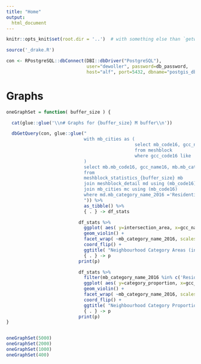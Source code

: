 ```yaml
---
title: "Home"
output:
  html_document
---
```




```r
knitr::opts_knit$set(root.dir = '..')  # with something else than `getwd()`
```

```r

source('_drake.R')

con <- RPostgreSQL::dbConnect(DBI::dbDriver("PostgreSQL"),
                              user="dewoller", password=db_password,
                              host="alf", port=5432, dbname="postgis_db")

```

#  Graphs

```r

oneGraphSet = function( buffer_size ) {

  cat(glue::glue('\\n# Graphs for {buffer_size} M buffer\\n'))

  dbGetQuery(con, glue::glue("
                             with mb_cities as (
                                                select mb_code16, gcc_name16
                                                from meshblock
                                                where gcc_code16 like '_G%' or gcc_code16 = '8ACTE'
                             )
                             select mb.mb_code16, gcc_name16, mb.mb_category_name_2016, population_covered, intersection_area, category_proportion
                             from
                             meshblock_statistics_{buffer_size} mb
                             join meshblock_detail md using (mb_code16)
                             join mb_cities mc using (mb_code16)
                             where md.mb_category_name_2016 ='Residential'
                             ")) %>%
                             as_tibble() %>%
                             { . } -> df_stats

                           df_stats %>%
                             ggplot( aes( y=intersection_area, x=gcc_name16, fill=gcc_name16 )) +
                             geom_violin() +
                             facet_wrap( ~mb_category_name_2016, scales='free', ncol=1) +
                             coord_flip() +
                             ggtitle( "Neighbourhood Category Areas (in m^2) around all Residential Meshblocks"   ) %>%
                             { . } -> p
                           print(p)

                           df_stats %>%
                             filter(mb_category_name_2016 %in% c('Residential','Commercial','Parkland')) %>%
                             ggplot( aes( y=category_proportion, x=gcc_name16, fill=gcc_name16 )) +
                             geom_violin() +
                             facet_wrap( ~mb_category_name_2016, scales='free', ncol=1) +
                             coord_flip() +
                             ggtitle( "Neighbourhood Category Proportion for Residential, Commerical and Parklands around all Residential Meshblocks"   ) %>%
                             { . } -> p
                           print(p)
}


oneGraphSet(5000)
oneGraphSet(2000)
oneGraphSet(1000)
oneGraphSet(400)

```


